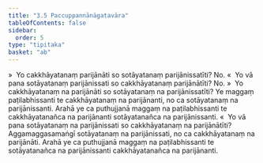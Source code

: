 ```yaml
---
title: "3.5 Paccuppannānāgatavāra"
tableOfContents: false
sidebar:
  order: 5
type: "tipitaka"
basket: "ab"
---
```



<DynamicBreadcrumb />

<Division number="253">

<Paragraph number="1928">
»  Yo cakkhāyatanaṃ parijānāti so sotāyatanaṃ parijānissatīti? No.
</Paragraph>

<Paragraph number="1929">
«  Yo vā pana sotāyatanaṃ parijānissati so cakkhāyatanaṃ parijānātīti? No.
</Paragraph>

<Paragraph number="1930">
»  Yo cakkhāyatanaṃ na parijānāti so sotāyatanaṃ na parijānissatīti?
</Paragraph>

<Paragraph number="1931">
Ye maggaṃ paṭilabhissanti te cakkhāyatanaṃ na parijānanti, no ca sotāyatanaṃ na parijānissanti. Arahā ye ca puthujjanā maggaṃ na paṭilabhissanti te cakkhāyatanañca na parijānanti sotāyatanañca na parijānissanti.
</Paragraph>

<Paragraph number="1932">
«  Yo vā pana sotāyatanaṃ na parijānissati so cakkhāyatanaṃ na parijānātīti?
</Paragraph>

<Paragraph number="1933">
Aggamaggasamaṅgī sotāyatanaṃ na parijānissati, no ca cakkhāyatanaṃ na parijānāti. Arahā ye ca puthujjanā maggaṃ na paṭilabhissanti te sotāyatanañca na parijānissanti cakkhāyatanañca na parijānanti.
</Paragraph>
</Division>